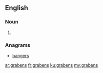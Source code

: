 {{also|Grabens}}
==English==

===Noun===
{{head|en|plural}}

# {{plural of|graben}}

===Anagrams===
* [[bangers#English|bangers]]

[[ar:grabens]]
[[fr:grabens]]
[[ku:grabens]]
[[my:grabens]]